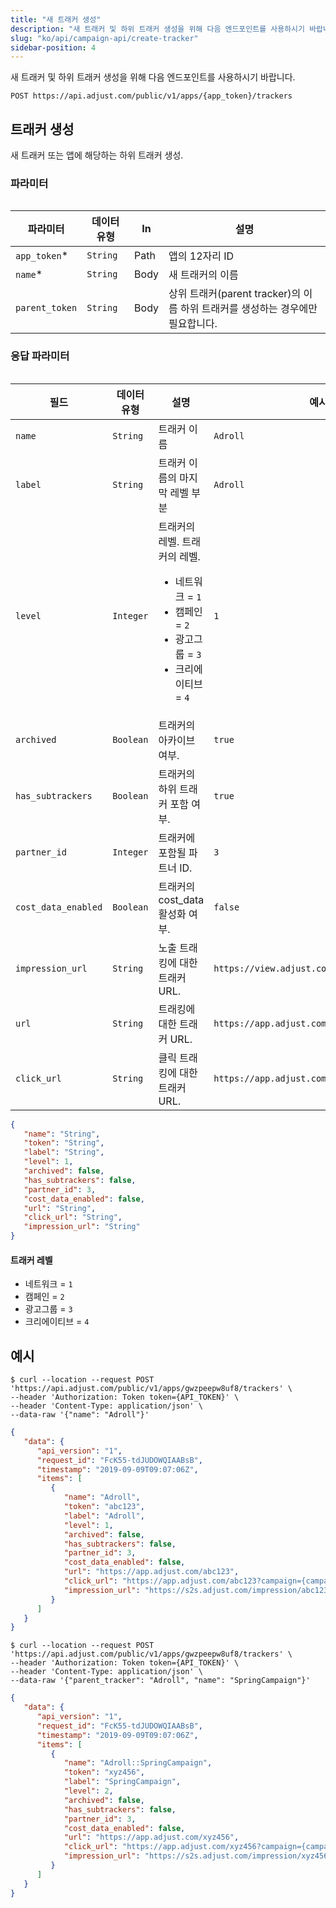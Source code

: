 ```yaml
---
title: "새 트래커 생성"
description: "새 트래커 및 하위 트래커 생성을 위해 다음 엔드포인트를 사용하시기 바랍니다."
slug: "ko/api/campaign-api/create-tracker"
sidebar-position: 4
---
```


새 트래커 및 하위 트래커 생성을 위해 다음 엔드포인트를 사용하시기 바랍니다.

```http
POST https://api.adjust.com/public/v1/apps/{app_token}/trackers
```

## 트래커 생성

새 트래커 또는 앱에 해당하는 하위 트래커 생성.

### 파라미터

<Table>

| 파라미터       | 데이터 유형 | In   | 설명                                                                             |
| -------------- | ----------- | ---- | -------------------------------------------------------------------------------- |
| `app_token`\*  | `String`    | Path | 앱의 12자리 ID                                                                   |
| `name`\*       | `String`    | Body | 새 트래커의 이름                                                                 |
| `parent_token` | `String`    | Body | 상위 트래커\(parent tracker\)의 이름 하위 트래커를 생성하는 경우에만 필요합니다. |

</Table>

### 응답 파라미터

<Table search>

| 필드                | 데이터 유형 | 설명                                                                                                                                      | 예시                                        |
| ------------------- | ----------- | ----------------------------------------------------------------------------------------------------------------------------------------- | ------------------------------------------- |
| `name`              | `String`    | 트래커 이름                                                                                                                               | `Adroll`                                    |
| `label`             | `String`    | 트래커 이름의 마지막 레벨 부분                                                                                                            | `Adroll`                                    |
| `level`             | `Integer`   | 트래커의 레벨. 트래커의 레벨.<br/><ul><li>네트워크 = `1`</li><li>캠페인 = `2`</li><li>광고그룹 = `3`</li><li>크리에이티브 = `4`</li></ul> | `1`                                         |
| `archived`          | `Boolean`   | 트래커의 아카이브 여부.                                                                                                                   | `true`                                      |
| `has_subtrackers`   | `Boolean`   | 트래커의 하위 트래커 포함 여부.                                                                                                           | `true`                                      |
| `partner_id`        | `Integer`   | 트래커에 포함될 파트너 ID.                                                                                                                | `3`                                         |
| `cost_data_enabled` | `Boolean`   | 트래커의 cost_data 활성화 여부.                                                                                                           | `false`                                     |
| `impression_url`    | `String`    | 노출 트래킹에 대한 트래커 URL.                                                                                                            | `https://view.adjust.com/impression/abc123` |
| `url`               | `String`    | 트래킹에 대한 트래커 URL.                                                                                                                 | `https://app.adjust.com/abc123`             |
| `click_url`         | `String`    | 클릭 트래킹에 대한 트래커 URL.                                                                                                            | `https://app.adjust.com/abc123`             |

</Table>

```json
{
   "name": "String",
   "token": "String",
   "label": "String",
   "level": 1,
   "archived": false,
   "has_subtrackers": false,
   "partner_id": 3,
   "cost_data_enabled": false,
   "url": "String",
   "click_url": "String",
   "impression_url": "String"
}
```

#### 트래커 레벨

-  네트워크 = `1`
-  캠페인 = `2`
-  광고그룹 = `3`
-  크리에이티브 = `4`

## 예시

<Tabs>
 <Tab title="Tracker" sync="tracker">

```console
$ curl --location --request POST 'https://api.adjust.com/public/v1/apps/gwzpeepw8uf8/trackers' \
--header 'Authorization: Token token={API_TOKEN}' \
--header 'Content-Type: application/json' \
--data-raw '{"name": "Adroll"}'
```

```json
{
   "data": {
      "api_version": "1",
      "request_id": "FcK55-tdJUDOWQIAABsB",
      "timestamp": "2019-09-09T09:07:06Z",
      "items": [
         {
            "name": "Adroll",
            "token": "abc123",
            "label": "Adroll",
            "level": 1,
            "archived": false,
            "has_subtrackers": false,
            "partner_id": 3,
            "cost_data_enabled": false,
            "url": "https://app.adjust.com/abc123",
            "click_url": "https://app.adjust.com/abc123?campaign={campaign_name}&idfa={idfa}&deeplink=http%3A%2F%2Fa.b%2Fc%3Fd%3D1%26e%3D%%MACROS%%",
            "impression_url": "https://s2s.adjust.com/impression/abc123?campaign={campaign_name}&idfa={idfa}&s2s=1"
         }
      ]
   }
}
```

</Tab>
<Tab title="하위 트래커" sync="subtracker">

```console
$ curl --location --request POST 'https://api.adjust.com/public/v1/apps/gwzpeepw8uf8/trackers' \
--header 'Authorization: Token token={API_TOKEN}' \
--header 'Content-Type: application/json' \
--data-raw '{"parent_tracker": "Adroll", "name": "SpringCampaign"}'
```

```json
{
   "data": {
      "api_version": "1",
      "request_id": "FcK55-tdJUDOWQIAABsB",
      "timestamp": "2019-09-09T09:07:06Z",
      "items": [
         {
            "name": "Adroll::SpringCampaign",
            "token": "xyz456",
            "label": "SpringCampaign",
            "level": 2,
            "archived": false,
            "has_subtrackers": false,
            "partner_id": 3,
            "cost_data_enabled": false,
            "url": "https://app.adjust.com/xyz456",
            "click_url": "https://app.adjust.com/xyz456?campaign={campaign_name}&idfa={idfa}&deeplink=http%3A%2F%2Fa.b%2Fc%3Fd%3D1%26e%3D%%MACROS%%",
            "impression_url": "https://s2s.adjust.com/impression/xyz456?campaign={campaign_name}&idfa={idfa}&s2s=1"
         }
      ]
   }
}
```

</Tab>
</Tabs>
